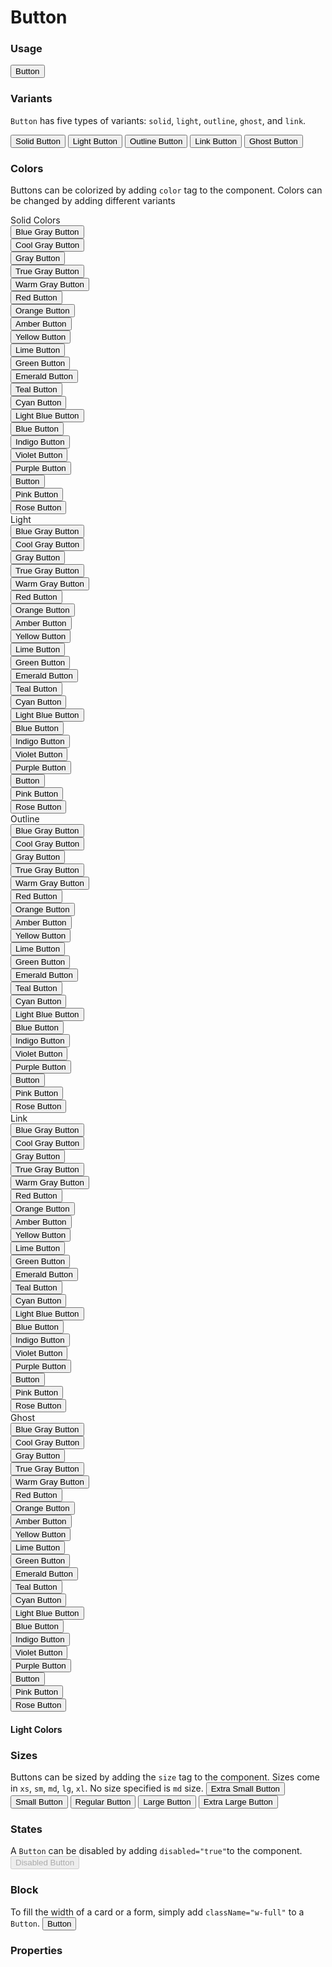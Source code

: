 

<Meta title="Button" component={Button} />

# Button

### Usage
<Preview>
  <Button>Button</Button>
</Preview>

### Variants
`Button` has five types of variants: `solid`, `light`,
`outline`, `ghost`, and `link`.

<Preview>
  <Button variant="solid">Solid Button</Button>
  <Button variant="light">Light Button</Button>
  <Button variant="outline">Outline Button</Button>
  <Button variant="link">Link Button</Button>
  <Button variant="ghost">Ghost Button</Button>
</Preview>


### Colors
Buttons can be colorized by adding `color` tag to the component. Colors can be changed by adding different variants
<Preview>
  <Flex>
    <FlexItem className="flex-auto space-y-4">
      <div>Solid Colors</div>
      <div><Button color="blueGray">Blue Gray Button</Button></div>
      <div><Button color="coolGray">Cool Gray Button</Button></div>
      <div><Button color="gray">Gray Button</Button></div>
      <div><Button color="trueGray">True Gray Button</Button></div>
      <div><Button color="warmGray">Warm Gray Button</Button></div>
      <div><Button color="red">Red Button</Button></div>
      <div><Button color="orange">Orange Button</Button></div>
      <div><Button color="amber">Amber Button</Button></div>
      <div><Button color="yellow">Yellow Button</Button></div>
      <div><Button color="lime">Lime Button</Button></div>
      <div><Button color="green">Green Button</Button></div>
      <div><Button color="emerald">Emerald Button</Button></div>
      <div><Button color="teal">Teal Button</Button></div>
      <div><Button color="cyan">Cyan Button</Button></div>
      <div><Button color="lightBlue">Light Blue Button</Button></div>
      <div><Button color="blue">Blue Button</Button></div>
      <div><Button color="indigo">Indigo Button</Button></div>
      <div><Button color="violet">Violet Button</Button></div>
      <div><Button color="purple">Purple Button</Button></div>
      <div><Button color="fuchsia">Button</Button></div>
      <div><Button color="pink">Pink Button</Button></div>
      <div><Button color="rose">Rose Button</Button></div>
    </FlexItem>
    <FlexItem className="flex-auto space-y-4">
      <div>Light</div>
      <div><Button color="blueGray" variant="light">Blue Gray Button</Button></div>
      <div><Button color="coolGray" variant="light">Cool Gray Button</Button></div>
      <div><Button color="gray" variant="light">Gray Button</Button></div>
      <div><Button color="trueGray" variant="light">True Gray Button</Button></div>
      <div><Button color="warmGray" variant="light">Warm Gray Button</Button></div>
      <div><Button color="red" variant="light">Red Button</Button></div>
      <div><Button color="orange" variant="light">Orange Button</Button></div>
      <div><Button color="amber" variant="light">Amber Button</Button></div>
      <div><Button color="yellow" variant="light">Yellow Button</Button></div>
      <div><Button color="lime" variant="light">Lime Button</Button></div>
      <div><Button color="green" variant="light">Green Button</Button></div>
      <div><Button color="emerald" variant="light">Emerald Button</Button></div>
      <div><Button color="teal" variant="light">Teal Button</Button></div>
      <div><Button color="cyan" variant="light">Cyan Button</Button></div>
      <div><Button color="lightBlue" variant="light">Light Blue Button</Button></div>
      <div><Button color="blue" variant="light">Blue Button</Button></div>
      <div><Button color="indigo" variant="light">Indigo Button</Button></div>
      <div><Button color="violet" variant="light">Violet Button</Button></div>
      <div><Button color="purple" variant="light">Purple Button</Button></div>
      <div><Button color="fuchsia" variant="light">Button</Button></div>
      <div><Button color="pink" variant="light">Pink Button</Button></div>
      <div><Button color="rose" variant="light">Rose Button</Button></div>
    </FlexItem>
    <FlexItem className="flex-auto space-y-4">
      <div>Outline</div>
      <div><Button color="blueGray" variant="outline">Blue Gray Button</Button></div>
      <div><Button color="coolGray" variant="outline">Cool Gray Button</Button></div>
      <div><Button color="gray" variant="outline">Gray Button</Button></div>
      <div><Button color="trueGray" variant="outline">True Gray Button</Button></div>
      <div><Button color="warmGray" variant="outline">Warm Gray Button</Button></div>
      <div><Button color="red" variant="outline">Red Button</Button></div>
      <div><Button color="orange" variant="outline">Orange Button</Button></div>
      <div><Button color="amber" variant="outline">Amber Button</Button></div>
      <div><Button color="yellow" variant="outline">Yellow Button</Button></div>
      <div><Button color="lime" variant="outline">Lime Button</Button></div>
      <div><Button color="green" variant="outline">Green Button</Button></div>
      <div><Button color="emerald" variant="outline">Emerald Button</Button></div>
      <div><Button color="teal" variant="outline">Teal Button</Button></div>
      <div><Button color="cyan" variant="outline">Cyan Button</Button></div>
      <div><Button color="lightBlue" variant="outline">Light Blue Button</Button></div>
      <div><Button color="blue" variant="outline">Blue Button</Button></div>
      <div><Button color="indigo" variant="outline">Indigo Button</Button></div>
      <div><Button color="violet" variant="outline">Violet Button</Button></div>
      <div><Button color="purple" variant="outline">Purple Button</Button></div>
      <div><Button color="fuchsia" variant="outline">Button</Button></div>
      <div><Button color="pink" variant="outline">Pink Button</Button></div>
      <div><Button color="rose" variant="outline">Rose Button</Button></div>
    </FlexItem>
    <FlexItem className="flex-auto space-y-4">
      <div>Link</div>
      <div><Button color="blueGray" variant="link">Blue Gray Button</Button></div>
      <div><Button color="coolGray" variant="link">Cool Gray Button</Button></div>
      <div><Button color="gray" variant="link">Gray Button</Button></div>
      <div><Button color="trueGray" variant="link">True Gray Button</Button></div>
      <div><Button color="warmGray" variant="link">Warm Gray Button</Button></div>
      <div><Button color="red" variant="link">Red Button</Button></div>
      <div><Button color="orange" variant="link">Orange Button</Button></div>
      <div><Button color="amber" variant="link">Amber Button</Button></div>
      <div><Button color="yellow" variant="link">Yellow Button</Button></div>
      <div><Button color="lime" variant="link">Lime Button</Button></div>
      <div><Button color="green" variant="link">Green Button</Button></div>
      <div><Button color="emerald" variant="link">Emerald Button</Button></div>
      <div><Button color="teal" variant="link">Teal Button</Button></div>
      <div><Button color="cyan" variant="link">Cyan Button</Button></div>
      <div><Button color="lightBlue" variant="link">Light Blue Button</Button></div>
      <div><Button color="blue" variant="link">Blue Button</Button></div>
      <div><Button color="indigo" variant="link">Indigo Button</Button></div>
      <div><Button color="violet" variant="link">Violet Button</Button></div>
      <div><Button color="purple" variant="link">Purple Button</Button></div>
      <div><Button color="fuchsia" variant="link">Button</Button></div>
      <div><Button color="pink" variant="link">Pink Button</Button></div>
      <div><Button color="rose" variant="link">Rose Button</Button></div>
    </FlexItem>
    <FlexItem className="flex-auto space-y-4">
      <div>Ghost</div>
      <div><Button color="blueGray" variant="ghost">Blue Gray Button</Button></div>
      <div><Button color="coolGray" variant="ghost">Cool Gray Button</Button></div>
      <div><Button color="gray" variant="ghost">Gray Button</Button></div>
      <div><Button color="trueGray" variant="ghost">True Gray Button</Button></div>
      <div><Button color="warmGray" variant="ghost">Warm Gray Button</Button></div>
      <div><Button color="red" variant="ghost">Red Button</Button></div>
      <div><Button color="orange" variant="ghost">Orange Button</Button></div>
      <div><Button color="amber" variant="ghost">Amber Button</Button></div>
      <div><Button color="yellow" variant="ghost">Yellow Button</Button></div>
      <div><Button color="lime" variant="ghost">Lime Button</Button></div>
      <div><Button color="green" variant="ghost">Green Button</Button></div>
      <div><Button color="emerald" variant="ghost">Emerald Button</Button></div>
      <div><Button color="teal" variant="ghost">Teal Button</Button></div>
      <div><Button color="cyan" variant="ghost">Cyan Button</Button></div>
      <div><Button color="lightBlue" variant="ghost">Light Blue Button</Button></div>
      <div><Button color="blue" variant="ghost">Blue Button</Button></div>
      <div><Button color="indigo" variant="ghost">Indigo Button</Button></div>
      <div><Button color="violet" variant="ghost">Violet Button</Button></div>
      <div><Button color="purple" variant="ghost">Purple Button</Button></div>
      <div><Button color="fuchsia" variant="ghost">Button</Button></div>
      <div><Button color="pink" variant="ghost">Pink Button</Button></div>
      <div><Button color="rose" variant="ghost">Rose Button</Button></div>
    </FlexItem>
  </Flex>
</Preview>

#### Light Colors

### Sizes
Buttons can be sized by adding the `size` tag to the component. Sizes come in
`xs`, `sm`, `md`,   `lg`, `xl`.  No size specified is `md` size.
<Preview>
  <Button size="xs">Extra Small Button</Button>
  <Button size="sm">Small Button</Button>
  <Button size="md">Regular Button</Button>
  <Button size="lg">Large Button</Button>
  <Button size="xl">Extra Large Button</Button>
</Preview>

### States
A `Button` can be disabled by adding `disabled="true"`to the component.
<Preview>
  <Button color="blue" disabled="true">Disabled Button</Button>
</Preview>

### Block
To fill the width of a card or a form, simply add `className="w-full"` to a `Button`.
<Preview>
  <Button color="blue" className="w-full">Button</Button>
</Preview>

### Properties
<Props of={Button} />
